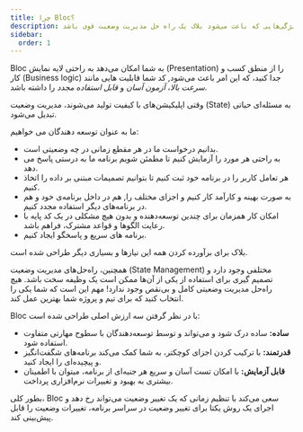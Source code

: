 ```yaml
---
title: چرا Bloc؟
description: یک مروری بر ویژگی‌هایی که باعث می‌شود بلاک یک راه حل مدیریت وضعیت قوی باشد.
sidebar:
  order: 1
---
```


Bloc به شما امکان می‌دهد به راحتی لایه نمایش (Presentation) را از منطق کسب و کار (Business logic) جدا کنید، که این امر باعث می‌شود, کد شما قابلیت هایی مانند _سرعت بالا_، _آزمون آسان_ و _قابل استفاده مجدد_ را داشته باشد.

وقتی اپلیکیشن‌های با کیفیت تولید می‌شوند، مدیریت وضعیت (State) به مسئله‌ای حیاتی تبدیل می‌شود.

ما به عنوان توسعه دهندگان می خواهیم:

- بدانیم درخواست ما در هر مقطع زمانی در چه وضعیتی است.
- به راحتی هر مورد را آزمایش کنیم تا مطمئن شویم برنامه ما به درستی پاسخ می دهد.
- هر تعامل کاربر را در برنامه خود ثبت کنیم تا بتوانیم تصمیمات مبتنی بر داده را اتخاذ کنیم.
- به صورت بهینه و کارآمد کار کنیم و اجزای مختلف را, هم در داخل برنامه‌ی خود و هم در برنامه‌های دیگر استفاده مجدد کنیم.
- امکان کار همزمان برای چندین توسعه‌دهنده و بدون هیچ مشکلی در یک کد پایه با رعایت الگوها و قواعد مشترک، فراهم باشد.
- برنامه های سریع و پاسخگو ایجاد کنیم.

بلاک برای برآورده کردن همه این نیازها و بسیاری دیگر طراحی شده است.

همچنین، راه‌حل‌های مدیریت وضعیت (State Management) مختلفی وجود دارد و تصمیم گیری برای استفاده از یکی از آن‌ها ممکن است یک وظیفه سخت باشد. هیچ راه‌حل مدیریت وضعیتی کامل و بی‌نقص وجود ندارد! مهم این است که شما یکی را انتخاب کنید که برای تیم و پروژه شما بهترین عمل کند.

Bloc با در نظر گرفتن سه ارزش اصلی طراحی شده است:

- **ساده:** ساده درک شود و می‌تواند و توسط توسعه‌دهندگان با سطوح مهارتی متفاوت استفاده شود.
- **قدرتمند:** با ترکیب کردن اجزای کوچکتر، به شما کمک می‌کند برنامه‌های شگفت‌انگیز و پیچیده‌ای را ایجاد کنید.
- **قابل آزمایش:** با امکان تست آسان و سریع هر جنبه‌ای از برنامه، میتوان با اطمینان بیشتری به بهبود و تغییرات نرم‌افزاری پرداخت.

بطور کلی، Bloc سعی می‌کند با تنظیم زمانی که یک تغییر وضعیت می‌تواند رخ دهد و اجرای یک روش یکتا برای تغییر وضعیت در سراسر برنامه، تغییرات وضعیت را قابل پیش‌بینی کند.
